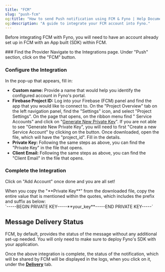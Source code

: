 ```yaml
---
title: "FCM"
slug: "push-fcm"
og:title: "How to send Push notification using FCM & Fyno | Help Document"
og:description: "A guide to integrate your FCM account into Fyno."
---
```


Before integrating FCM with Fyno, you will need to have an account already set up in FCM with an App built (SDK) within FCM.

<Steps>
### Find the Provider
Navigate to the Integrations page. Under "Push" section, click on the "FCM" button.

### Configure the Integration

In the pop-up that appears, fill in:

- **Custom name:** Provide a name that would help you identify the configured account in Fyno's portal.
- **Firebase Project ID:** Log into your Firebase (FCM) panel and find the app that you would like to connect to.
  <Steps>
    <Step>On the "Project Overview" tab on the left navigation panel, find the "Settings" icon, and select "Project Settings".</Step>
    <Step>On the page that opens, on the ribbon menu find " Service Accounts" and click on "[Generate New Private Key](https://firebase.google.com/docs/admin/setup?authuser=0#initialize-sdk)". If you are not able to see "Generate New Private Key", you will need to first "Create a new Service Account" by clicking on the button.</Step>
    <Step>Once downloaded, open the file, which will have the "project_id". Fill in the details.</Step>
  </Steps>
- **Private Key:** Following the same steps as above, you can find the "Private Key" in the file that opens.
- **Client Email:** Following the same steps as above, you can find the "Client Email" in the file that opens.

### Complete the Integration

Click on "Add Account" once done and you are all set!

</Steps>

<Tip title='Wait! "Private Key" format is important!'>
  When you copy the "**Private Key**" from the downloaded file, copy the entire value that is mentioned within the quotes, which includes the prefix and suffix as below:
  <br />
  `-----BEGIN PRIVATE KEY-----**your_key**-----END PRIVATE KEY-----`
</Tip>

## Message Delivery Status

FCM, by default, provides the status of the message without any additional set-up needed. You will only need to make sure to deploy Fyno's SDK with your application.

Once the above integration is complete, the status of the notification, which will be shared by FCM will be displayed in the logs, when you click on it, under the **[Delivery](./log-details-delivery)** tab.
